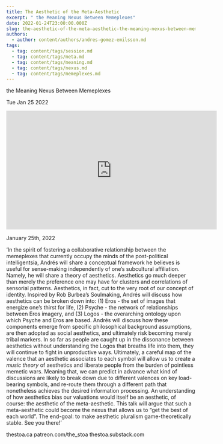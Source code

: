 ```yaml
---
title: The Aesthetic of the Meta-Aesthetic
excerpt: " the Meaning Nexus Between Memeplexes"
date: 2022-01-24T23:00:00.000Z
slug: the-aesthetic-of-the-meta-aesthetic-the-meaning-nexus-between-memeplexes
authors:
  - author: content/authors/andres-gomez-emilsson.md
tags:
  - tag: content/tags/session.md
  - tag: content/tags/meta.md
  - tag: content/tags/meaning.md
  - tag: content/tags/nexus.md
  - tag: content/tags/memeplexes.md
---
```




 the Meaning Nexus Between Memeplexes

Tue Jan 25 2022

<iframe width="560" height="315" src="https://www.youtube.com/embed/n6DqFX3UbJY" title="The Aesthetic of the Meta-Aesthetic: the Meaning Nexus Between Memeplexes w/ Andrés Gómez Emilsson" frameborder="0" allow="accelerometer; autoplay; clipboard-write; encrypted-media; gyroscope; picture-in-picture" allowfullscreen ></iframe>

January 25th, 2022

‘In the spirit of fostering a collaborative relationship between the memeplexes that currently occupy the minds of the post-political intelligentsia, Andrés will share a conceptual framework he believes is useful for sense-making independently of one’s subcultural affiliation. Namely, he will share a theory of aesthetics. Aesthetics go much deeper than merely the preference one may have for clusters and correlations of sensorial patterns. Aesthetics, in fact, cut to the very root of our concept of identity. Inspired by Rob Burbea’s Soulmaking, Andrés will discuss how aesthetics can be broken down into: (1) Eros - the set of images that energize one’s thirst for life, (2) Psyche - the network of relationships between Eros imagery, and (3) Logos - the overarching ontology upon which Psyche and Eros are based. Andrés will discuss how these components emerge from specific philosophical background assumptions, are then adopted as social aesthetics, and ultimately risk becoming merely tribal markers. In so far as people are caught up in the dissonance between aesthetics without understanding the Logos that breaths life into them, they will continue to fight in unproductive ways. Ultimately, a careful map of the valence that an aesthetic associates to each symbol will allow us to create a *music theory* of aesthetics and liberate people from the burden of pointless memetic wars. Meaning that, we can predict in advance what kind of discussions are likely to break down due to different valences on key load-bearing symbols, and re-route them through a different path that nonetheless achieves the desired information processing. An understanding of how aesthetics bias our valuations would itself be an aesthetic, of course: the aesthetic of the meta-aesthetic. This talk will argue that such a meta-aesthetic could become the nexus that allows us to “get the best of each world”. The end-goal: to make aesthetic pluralism game-theoretically stable. See you there!’

thestoa.ca
patreon.com/the_stoa
thestoa.substack.com



